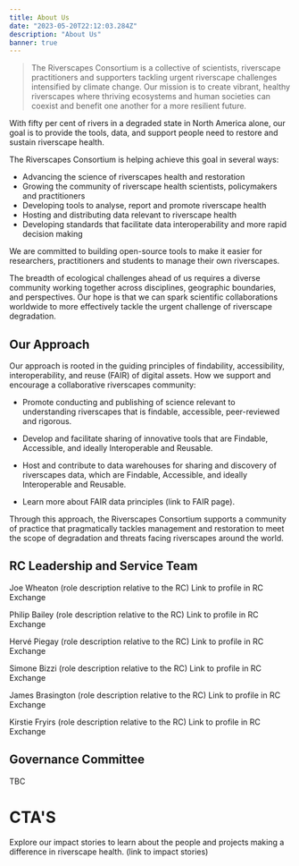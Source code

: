```yaml
---
title: About Us
date: "2023-05-20T22:12:03.284Z"
description: "About Us"
banner: true
---
```


> The Riverscapes Consortium is a collective of scientists, riverscape practitioners and supporters tackling urgent riverscape challenges intensified by climate change. Our mission is to create vibrant, healthy riverscapes where thriving ecosystems and human societies can coexist and benefit one another for a more resilient future.

With fifty per cent of rivers in a degraded state in North America alone, our goal is to provide the tools, data, and support people need to restore and sustain riverscape health. 

The Riverscapes Consortium is helping achieve this goal in several ways:
- Advancing the science of riverscapes health and restoration
- Growing the community of riverscape health scientists, policymakers and practitioners
- Developing tools to analyse, report and promote riverscape health
- Hosting and distributing data relevant to riverscape health
- Developing standards that facilitate data interoperability and more rapid decision making

We are committed to building open-source tools to make it easier for researchers, practitioners and students to manage their own riverscapes. 

The breadth of ecological challenges ahead of us requires a diverse community working together across disciplines, geographic boundaries, and perspectives. Our hope is that we can spark scientific collaborations worldwide to more effectively tackle the urgent challenge of riverscape degradation. 


## Our Approach 

Our approach is rooted in the guiding principles of findability, accessibility, interoperability, and reuse (FAIR) of digital assets. 
How we support and encourage a collaborative riverscapes community: 
- Promote conducting and publishing of science relevant to understanding riverscapes that is findable, accessible, peer-reviewed and rigorous.
- Develop and facilitate sharing of innovative tools that are Findable, Accessible, and ideally Interoperable and Reusable.
- Host and contribute to data warehouses for sharing and discovery of riverscapes data, which are Findable, Accessible, and ideally Interoperable and Reusable.

- Learn more about FAIR data principles (link to FAIR page). 

Through this approach, the Riverscapes Consortium supports a community of practice that pragmatically tackles management and restoration to meet the scope of degradation and threats facing riverscapes around the world. 

## RC Leadership and Service Team

Joe Wheaton
(role description relative to the RC)
Link to profile in RC Exchange

Philip Bailey 
(role description relative to the RC)
Link to profile in RC Exchange

Hervé Piegay 
(role description relative to the RC)
Link to profile in RC Exchange

Simone Bizzi 
(role description relative to the RC)
Link to profile in RC Exchange

James Brasington 
(role description relative to the RC)
Link to profile in RC Exchange

Kirstie Fryirs 
(role description relative to the RC)
Link to profile in RC Exchange


## Governance Committee
TBC
 

# CTA'S

Explore our impact stories to learn about the people and projects making a difference in riverscape health. (link to impact stories)


